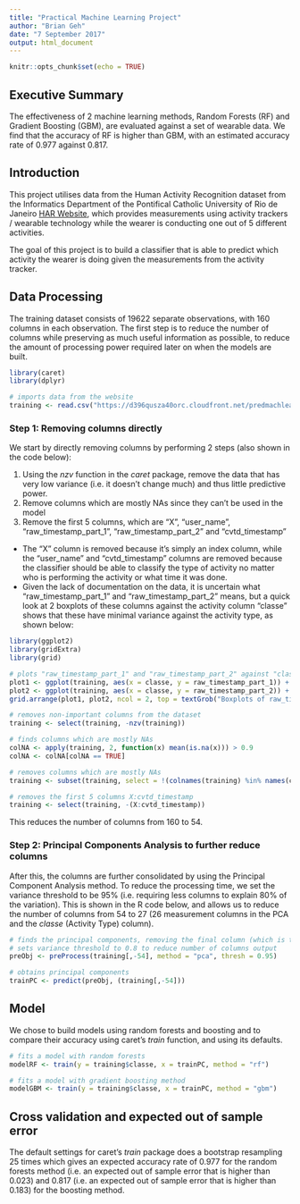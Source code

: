 ```yaml
---
title: "Practical Machine Learning Project"
author: "Brian Geh"
date: "7 September 2017"
output: html_document
---
```


```r
knitr::opts_chunk$set(echo = TRUE)
```
## Executive Summary
The effectiveness of 2 machine learning methods, Random Forests (RF) and Gradient Boosting (GBM), are evaluated against a set of wearable data. We find that the accuracy of RF is higher than GBM, with an estimated accuracy rate of 0.977 against 0.817.

## Introduction
This project utilises data from the Human Activity Recognition dataset from the Informatics Department of the Pontifical Catholic University of Rio de Janeiro [HAR Website](http://groupware.les.inf.puc-rio.br/har), which provides measurements using activity trackers / wearable technology while the wearer is conducting one out of 5 different activities.

The goal of this project is to build a classifier that is able to predict which activity the wearer is doing given the measurements from the activity tracker.

## Data Processing
The training dataset consists of 19622 separate observations, with 160 columns in each observation. The first step is to reduce the number of columns while preserving as much useful information as possible, to reduce the amount of processing power required later on when the models are built.

```r
library(caret)
library(dplyr)

# imports data from the website
training <- read.csv("https://d396qusza40orc.cloudfront.net/predmachlearn/pml-training.csv")
```

### Step 1: Removing columns directly
We start by directly removing columns by performing 2 steps (also shown in the code below):

1. Using the *nzv* function in the *caret* package, remove the data that has very low variance (i.e. it doesn't change much) and thus little predictive power.
2. Remove columns which are mostly NAs since they can't be used in the model
3. Remove the first 5 columns, which are "X", "user_name", "raw_timestamp_part_1", "raw_timestamp_part_2" and "cvtd_timestamp"
+ The "X" column is removed because it's simply an index column, while the "user_name" and "cvtd_timestamp" columns are removed because the classifier should be able to classify the type of activity no matter who is performing the activity or what time it was done.
+ Given the lack of documentation on the data, it is uncertain what "raw_timestamp_part_1" and "raw_timestamp_part_2" means, but a quick look at 2 boxplots of these columns against the activity column "classe" shows that these have minimal variance against the activity type, as shown below:

```r
library(ggplot2)
library(gridExtra)
library(grid)

# plots "raw_timestamp_part_1" and "raw_timestamp_part_2" against "classe"
plot1 <- ggplot(training, aes(x = classe, y = raw_timestamp_part_1)) + geom_boxplot() + labs(x = "Activity Type")
plot2 <- ggplot(training, aes(x = classe, y = raw_timestamp_part_2)) + geom_boxplot() + labs(x = "Activity Type")
grid.arrange(plot1, plot2, ncol = 2, top = textGrob("Boxplots of raw_timestamp_part_1 and raw_timestamp_part_2 against Activity Type", gp=gpar(fontsize=13.5)))
```

```r
# removes non-important columns from the dataset
training <- select(training, -nzv(training))

# finds columns which are mostly NAs
colNA <- apply(training, 2, function(x) mean(is.na(x))) > 0.9
colNA <- colNA[colNA == TRUE]

# removes columns which are mostly NAs
training <- subset(training, select = !(colnames(training) %in% names(colNA)))

# removes the first 5 columns X:cvtd_timestamp
training <- select(training, -(X:cvtd_timestamp))
```

This reduces the number of columns from 160 to 54. 

### Step 2: Principal Components Analysis to further reduce columns
After this, the columns are further consolidated by using the Principal Component Analysis method. To reduce the processing time, we set the variance threshold to be 95% (i.e. requiring less columns to explain 80% of the variation). This is shown in the R code below, and allows us to reduce the number of columns from 54 to 27 (26 measurement columns in the PCA and the *classe* (Activity Type) column).

```r
# finds the principal components, removing the final column (which is the activity type)
# sets variance threshold to 0.8 to reduce number of columns output
preObj <- preProcess(training[,-54], method = "pca", thresh = 0.95)

# obtains principal components
trainPC <- predict(preObj, (training[,-54]))
```

## Model
We chose to build models using random forests and boosting and to compare their accuracy using caret's *train* function, and using its defaults.

```r
# fits a model with random forests
modelRF <- train(y = training$classe, x = trainPC, method = "rf")

# fits a model with gradient boosting method
modelGBM <- train(y = training$classe, x = trainPC, method = "gbm")
```

## Cross validation and expected out of sample error
The default settings for caret's *train* package does a bootstrap resampling 25 times which gives an expected accuracy rate of 0.977 for the random forests method (i.e. an expected out of sample error that is higher than 0.023) and 0.817 (i.e. an expected out of sample error that is higher than 0.183) for the boosting method.